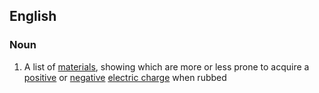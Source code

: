 ==English==

===Noun===
{{en-noun|-}}

# {{lb|en|physics}} A list of [[material]]s, showing which are more or less prone to acquire a [[positive]] or [[negative]] [[electric charge]] when rubbed